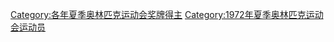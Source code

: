 [[Category:各年夏季奥林匹克运动会奖牌得主|Category:各年夏季奥林匹克运动会奖牌得主]]
[[Category:1972年夏季奥林匹克运动会运动员|Category:1972年夏季奥林匹克运动会运动员]]